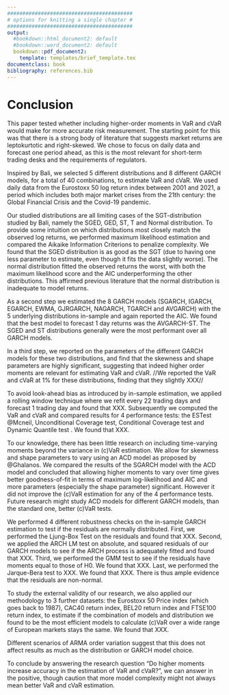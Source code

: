 ```yaml
---
#########################################
# options for knitting a single chapter #
#########################################
output:
  #bookdown::html_document2: default
  #bookdown::word_document2: default
  bookdown::pdf_document2:
    template: templates/brief_template.tex
documentclass: book
bibliography: references.bib
---
```



# Conclusion {#Conclusion}

This paper tested whether including higher-order moments in VaR and cVaR would make for more accurate risk measurement. The starting point for this was that there is a strong body of literature that suggests market returns are leptokurtotic and right-skewed. We chose to focus on daily data and forecast one period ahead, as this is the most relevant for short-term trading desks and the requirements of regulators.

Inspired by Bali, we selected 5 different distributions and 8 different GARCH models, for a total of 40 combinations, to estimate VaR and cVaR.  We used  daily data from the Eurostoxx 50 log return index between 2001 and 2021, a period which includes both major market crises from the 21th century: the Global Financial Crisis and the Covid-19 pandemic. 

Our studied distributions are all limiting cases of the SGT-distribution studied by Bali, namely the SGED, GED, ST, T and Normal distribution. To provide some intuition on which distributions most closely match the observed log returns, we performed maximum likelihood estimation and compared the Aikaike Information Criterions to penalize complexity. We found that the SGED distribution is as good as the SGT (due to having one less parameter to estimate, even though it fits the data slightly worse). The normal distribution fitted the observed returns the worst, with both the maximum likelihood score and the AIC underperforming the other distributions. This affirmed previous literature that the normal distribution is inadequate to model returns.

As a second step we estimated the 8 GARCH models (SGARCH, IGARCH, EGARCH, EWMA, GJRGARCH, NAGARCH, TGARCH and AVGARCH) with the 5 underlying distributions in-sample and again reported the AIC. We found that the best model to forecast 1 day returns was the AVGARCH-ST. The SGED and ST distributions generally  were the most performant over all GARCH models. 

In a third step, we reported on the parameters of the different GARCH models for these two distributions, and find that the skewness and shape parameters are highly significant, suggesting that indeed higher order moments are relevant for estimating VaR and cVaR. //We reported the VaR and cVaR at 1% for these distributions, finding that they slightly XXX//

To avoid look-ahead bias as introduced by in-sample estimation, we applied a rolling window technique where we refit every 22 trading days and forecast 1 trading day and found that XXX. Subsequently we computed the VaR and cVaR and compared results for 4 performance tests: the ESTest @Mcneil, Unconditional Coverage test, Conditional Coverage test and Dynamic Quantile test . We found that XXX. 


To our knowledge, there has been little research on including time-varying moments beyond the variance in (c)VaR estimation. We allow for skewness and shape parameters to vary using an ACD model as proposed by @Ghalanos. We compared the results of the SGARCH model with the ACD model and concluded that allowing higher moments to vary over time gives better goodness-of-fit in terms of maximum log-likelihood and AIC and more parameters (especially the shape parameter) significant. However it did not improve the (c)VaR estimation for any of the 4 performance tests. Future research might study ACD models for different GARCH models, than the standard one, better (c)VaR tests.

We performed 4 different robustness checks on the in-sample GARCH estimation to test if the residuals are normally distributed. First, we performed the Ljung-Box Test on the residuals and found that XXX.  Second, we applied the ARCH LM test on absolute, and squared residuals of our GARCH models to see if the ARCH process is adequately fitted and found that XXX.   Third, we performed the GMM test to see if the residuals have moments equal to those of H0. We found that XXX. Last, we performed the Jarque-Bera test to XXX. We found that XXX. There is thus ample evidence that the residuals are non-normal.

To study the external validity of our research, we also applied our methodology to 3 further datasets: the Eurostoxx 50 Price index (which goes back to 1987), CAC40 return index, BEL20 return index and FTSE100 return index, to estimate if the combination of models and distribution we found to be the most efficient models to calculate (c)VaR over a wide range of European markets stays the same. We found that XXX. 

Different scenarios of ARMA order variation suggest that this does not affect results as much as the distribution or GARCH model choice.

To conclude by answering the research question “Do higher moments increase accuracy in the estimation of VaR and cVaR?”, we can answer in the positive, though caution that more model complexity might not always mean better VaR and cVaR estimation. 


